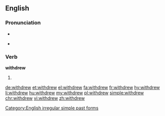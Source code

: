 ==English==

===Pronunciation===
* {{IPA|/wɪð.dru/|/wɪθ.dɹu/|lang=en}}
* {{audio|En-us-withdrew.ogg|Audio (US)|lang=en}}
*: {{rhymes|uː|lang=en}}

===Verb===
'''withdrew'''

# {{en-simple past of|withdraw}}

[[Category:English irregular simple past forms]]

[[de:withdrew]]
[[et:withdrew]]
[[el:withdrew]]
[[fa:withdrew]]
[[fr:withdrew]]
[[hy:withdrew]]
[[li:withdrew]]
[[hu:withdrew]]
[[my:withdrew]]
[[pl:withdrew]]
[[simple:withdrew]]
[[chr:withdrew]]
[[vi:withdrew]]
[[zh:withdrew]]